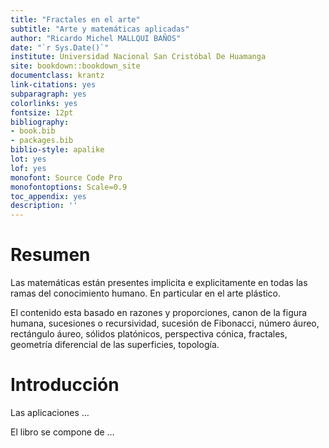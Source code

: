 ```yaml
---
title: "Fractales en el arte"
subtitle: "Arte y matemáticas aplicadas"
author: "Ricardo Michel MALLQUI BAÑOS"
date: "`r Sys.Date()`"
institute: Universidad Nacional San Cristóbal De Huamanga
site: bookdown::bookdown_site
documentclass: krantz
link-citations: yes
subparagraph: yes
colorlinks: yes
fontsize: 12pt
bibliography:
- book.bib
- packages.bib
biblio-style: apalike
lot: yes
lof: yes
monofont: Source Code Pro
monofontoptions: Scale=0.9
toc_appendix: yes
description: ''
---
```


```{=tex}
\newcommand{\N}{\mathbb{N}}
\newcommand{\R}{\mathbb{R}}
\newcommand{\CC}{\mathbb{C}}
\newcommand{\I}{\mathbb{I}}
\newcommand{\f}{\mathbb{f}}
\newcommand{\X}{\mathbb{X}}
\newcommand{\D}{\mathbb{D}}
\newcommand{\Z}{\mathbb{Z}}
\newcommand{\Q}{\mathbb{Q}}
\newcommand{\norm}[1]{\left\Vert#1\right\Vert}
\newcommand{\abs}[1]{\left\vert#1\right\vert}
\newcommand{\set}[1]{\left\{#1\right\}}
\newcommand{\seq}[1]{\left<#1\right>}
\newcommand{\co}[1]{\left[#1\right]}
\newcommand{\cc}[1]{\left(#1\right)}
\newcommand{\J}{\mathcal{J}}
\newcommand{\K}{\mathcal{K}}
\newcommand{\M}{\mathcal{M}}
\newcommand{\F}{\mathcal{F}}
```
# Resumen {.unnumbered}

Las matemáticas están presentes implicita e explicitamente en todas las ramas del conocimiento humano. En particular en el arte plástico.

El contenido esta basado en razones y proporciones, canon de la figura humana, sucesiones o recursividad, sucesión de Fibonacci, número áureo, rectángulo áureo, sólidos platónicos, perspectiva cónica, fractales, geometría diferencial de las superficies, topología.

# Introducción {.unnumbered}

Las aplicaciones ...

El libro se compone de ...
